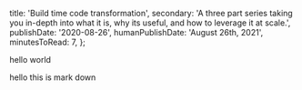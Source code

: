   title: 'Build time code transformation',
  secondary:
    'A three part series taking you in-depth into what it is, why its useful, and how to leverage it at scale.',
  publishDate: '2020-08-26',
  humanPublishDate: 'August 26th, 2021',
  minutesToRead: 7,
};

hello world

hello this is mark down
